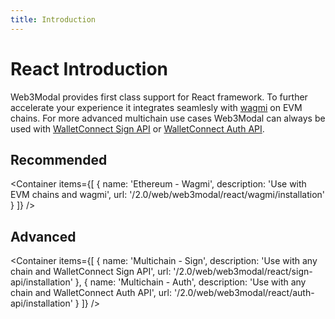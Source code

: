 ```yaml
---
title: Introduction
---
```



# React Introduction

Web3Modal provides first class support for React framework.
To further accelerate your experience it integrates seamlesly with [wagmi](https://wagmi.sh/core/getting-started) on EVM chains.
For more advanced multichain use cases Web3Modal can always be used with [WalletConnect Sign API](../../../../api/sign) or [WalletConnect Auth API](../../../../api/auth).

## Recommended

<Container
  items={[
    {
      name: 'Ethereum - Wagmi',
      description: 'Use with EVM chains and wagmi',
      url: '/2.0/web/web3modal/react/wagmi/installation'
    }
  ]}
/>

## Advanced

<Container
  items={[
    {
      name: 'Multichain - Sign',
      description: 'Use with any chain and WalletConnect Sign API',
      url: '/2.0/web/web3modal/react/sign-api/installation'
    },
    {
      name: 'Multichain - Auth',
      description: 'Use with any chain and WalletConnect Auth API',
      url: '/2.0/web/web3modal/react/auth-api/installation'
    }
  ]}
/>
